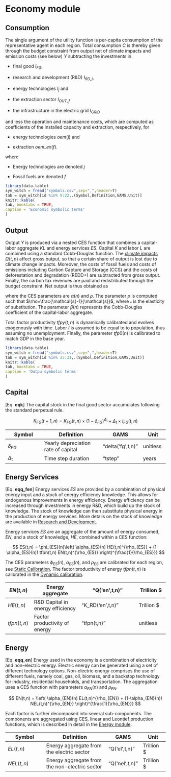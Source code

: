 # Economy module

## Consumption

The single argument of the utility function is per-capita consumption of the representative agent in each region. Total consumption  $C$ is thereby given through the budget constraint from output net of climate impacts and emission costs (see below) $Y$ subtracting the investments in

*  final good $I_{FG}$,

*  research and development (R&D) $I_{RD,j}$,

*  energy technologies $I_j$ and 

*  the extraction sector $I_{OUT,f}$

*  the infrastructure in the electric grid $I_{GRID}$

and less the operation and maintenance costs, which are computed as coefficients of the installed capacity and extraction, respectively, for

*  energy technologies $oem(j)$ and 

*  extraction $oem\_ex(f)$.

\begin{align*}
    C(t,n) = & Y(t,n) \\
             & - I_{FG}(t,n) \\
             & - \sum_j\left( I_{RD,j}(t,n) + I_j(t,n) + (oem_j(t,n)*K_j(t,n)) \right) \\
             & - \sum_f \left( I_{OUT,f}(t,n) +  (oem\_ex_f*Q_{OUT,f}(t,n)) \right) \\
             & - I_{GRID}(t,n) \\
             & - I(PRADA,t,n) - I(SCAP,t,n) - I(RADA,t,n) \\
\end{align*}

where

*  Energy technologies are denoted $j$

*  Fossil fuels are denoted $f$

```r
library(data.table)
sym_witch = fread("symbols.csv",sep=",",header=T)
tab = sym_witch[id %in% 9:22,.(Symbol,Definition,GAMS,Unit)]
knitr::kable(
tab, booktabs = TRUE,
caption = 'Economic symbolic terms'
)
```

## Output

Output $Y$ is produced via a nested CES function that combines a capital-labor
aggregate $KL$ and energy services $ES$.
Capital $K$ and labor $L$ are combined using a standard Cobb-Douglas function.
The [climate impacts](mod_damage) $\Omega(t,n)$ affect gross output, so that a certain share of output is lost due to climate change impacts. Moreover, the costs of fossil fuels and costs of emissions including Carbon Capture and Storage (CCS) and the costs of deforestation and degradation (REDD+) are subtracted from gross output. Finally, the carbon tax revenues are paid and redistributed through the budget constraint.
Net output is thus obtained as 

\begin{align*}
    Y(t,n) = & \frac{  tfp0(n)
                      \left( \alpha(n)
                        \left( tfpy(t,n) K_{FG}(t,n)^{\beta(n)}l(t,n)^{(1-\beta(n))}
                        \right)^{\rho} + 
                        (1-\alpha(n)) ES^{\rho}(t,n)
                      \right)^{\frac{1}{\rho}}
                    }{\Omega(t,n)} \\
              &-  \sum_f C_f(t,n)\\
              &- \sum_j C_j(t,n)\\
              &- \sum_e C_e(t,n)\\
              &- \sum_{ghg} C_{ghg}(t,n),
\end{align*}

where the CES parameters are $\alpha(n)$ and
$\rho$. The parameter $\rho$ is computed
such that $\rho=\frac{\mathcal{s}-1}{\mathcal{s}}$,
where $\mathcal{s}$ is the elasticity of substitution. The parameter $\beta(n)$ represents the Cobb-Douglas coefficient of the capital-labor aggregate.

Total factor productivity $tfpy(t,n)$ is dynamically calibrated and evolves exogenously with time.
Labor $l$ is assumed to be equal to to population, thus assuming no unemployment. Finally, the parameter $tfp0(n)$ is calibrated to match GDP in the base year.

```r
library(data.table)
sym_witch = fread("symbols.csv",sep=",",header=T)
tab = sym_witch[id %in% 23:31,.(Symbol,Definition,GAMS,Unit)]
knitr::kable(
tab, booktabs = TRUE,
caption = 'Outpu symbolic terms'
)
```

## Capital

 
[Eq. **eqk**]
The capital stock in the final good sector accumulates following the standard perpetual rule.

$$
    K_{FG}(t+1,n) = K_{FG}(t,n)\times(1-\delta_{FG})^{\Delta_{\text{t}}} +
                 \Delta_{\text{t}}\times I_{FG}(t,n)
$$

 | Symbol              | Definition                          | GAMS                    | Unit     | 
 | ------              | ----------                          | ----                    | ----     | 
 | $\delta_{FG}$       | Yearly depreciation rate of capital | "delta('fg',t,n)" | unitless | 
 | $\Delta_{\text{t}}$ | Time step duration                  | "tstep"           | years    | 

## Energy Services

[Eq. **eqq_fen**] Energy services $ES$ are provided by a combination of physical energy input
and a stock of energy efficiency knowledge.
This allows for endogenous improvements in energy efficiency.
Energy efficiency can be increased through investments in energy R&D,
which build up the stock of knowledge. The stock of
knowledge can then substitute physical energy
in the production of energy services.
More details on the stock of knowledge are
available in [Research and Development](mod_knowledge).

Energy services $ES$ are an aggregate of the amount of energy consumed, $EN$, and a stock of
knowledge, $HE$, combined within a CES function:

$$
    ES(t,n) = \phi_{ES}(n)\left(
                       \alpha_{ES}(n) HE(t,n)^{\rho_{ES}} +
                       (1-\alpha_{ES}(n)) tfpn(t,n) EN(t,n)^{\rho_{ES}}
                       \right)^{\frac{1}{\rho_{ES}}}
$$

The CES parameters $\phi_{ES}(n)$, $\alpha_{ES}(n)$, and $\rho_{ES}$ are calibrated for each region, see [Static Calibration](static_calibration). The factor productivity of energy $tfpn(t,n)$ is calibrated in the [Dynamic calibration](mod_dynamic_calibration).

 | $EN(t,n)$   | Energy aggregate                 | "Q('en',t,n)"    | Trillion $ | 
 | ---------   | ----------------                 | -------------------    | ---------- | 
 | $HE(t,n)$   | R&D Capital in energy efficiency | "K_RD('en',t,n)" | Trillion $ | 
 | $tfpn(t,n)$ | Factor productivity of energy    | "tfpn(t,n)"      | unitless   | 

## Energy

[Eq. **eqq_en**]
Energy used in the economy is a combination of electricity and non-electric energy.
Electric energy can be generated using a set of different technology options. Non-electric energy comprises the use of different fuels, namely coal, gas, oil, biomass, and a backstop technology for industry, residential households, and transportation. The aggregation uses a CES function with parameters $\alpha_{EN}(n)$ and $\rho_{EN}$.

$$
    EN(t,n) =   \left(
                       \alpha_{EN}(n) EL(t,n)^{\rho_{EN}} +
                       (1-\alpha_{EN}(n)) NEL(t,n)^{\rho_{EN}}
                \right)^{\frac{1}{\rho_{EN}}}
$$

Each factor is further decomposed into several sub-components. The components are aggregated using CES, linear and Leontief production functions, which is described in detail in the [Energy module](mod_energy).

 | Symbol     | Definition                                    | GAMS                 | Unit       | 
 | ------     | ----------                                    | ----                 | ----       | 
 | $EL(t,n)$  | Energy aggregate from the electric sector     | "Q('el',t,n)"  | Trillion $ | 
 | $NEL(t,n)$ | Energy aggregate from the non-electric sector | "Q('nel',t,n)" | Trillion $ | 



